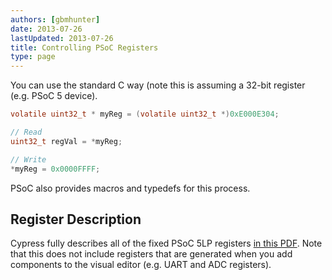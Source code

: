 ```yaml
---
authors: [gbmhunter]
date: 2013-07-26
lastUpdated: 2013-07-26
title: Controlling PSoC Registers
type: page
---
```


You can use the standard C way (note this is assuming a 32-bit register (e.g. PSoC 5 device).

```c
volatile uint32_t * myReg = (volatile uint32_t *)0xE000E304;

// Read
uint32_t regVal = *myReg;

// Write
*myReg = 0x0000FFFF;
```

PSoC also provides macros and typedefs for this process.

## Register Description

Cypress fully describes all of the fixed PSoC 5LP registers [in this PDF](/misc/controlling-psoc-registers/psoc-5-lp-registers-description.pdf). Note that this does not include registers that are generated when you add components to the visual editor (e.g. UART and ADC registers).
